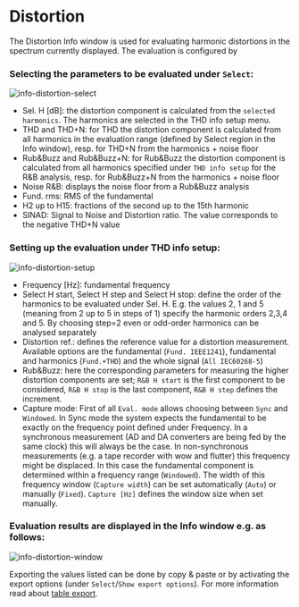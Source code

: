 
# Distortion

The Distortion Info window is used for evaluating harmonic distortions in the spectrum currently displayed. The evaluation is configured by

<Steps>

### Selecting the parameters to be evaluated under ``Select``:

![info-distortion-select](/info-distortion-select.gif)

- Sel. H [dB]: the distortion component is calculated from the ``selected harmonics``. The harmonics are selected in the THD info setup menu.
- THD and THD+N: for THD the distortion component is calculated from all harmonics in the evaluation range (defined by Select region in the Info window), resp. for THD+N from the harmonics + noise floor
- Rub&Buzz and Rub&Buzz+N: for Rub&Buzz the distortion component is calculated from all harmonics specified under ``THD info setup`` for the R&B analysis, resp. for Rub&Buzz+N from the harmonics + noise floor
- Noise R&B: displays the noise floor from a Rub&Buzz analysis
- Fund. rms: RMS of the fundamental
- H2 up to H15: fractions of the second up to the 15th harmonic
- SINAD: Signal to Noise and Distortion ratio. The value corresponds to the negative THD+N value

### Setting up the evaluation under THD info setup:

![info-distortion-setup](/info-distortion-setup.gif)

- Frequency [Hz]: fundamental frequency
- Select H start, Select H step and Select H stop: define the order of the harmonics to be evaluated under Sel. H. E.g. the values 2, 1 and 5 (meaning from 2 up to 5 in steps of 1) specify the harmonic orders 2,3,4 and 5. By choosing step=2 even or odd-order harmonics can be analysed separately
- Distortion ref.: defines the reference value for a distortion measurement. Available options are the fundamental (``Fund. IEEE1241``), fundamental and harmonics (``Fund.+THD``) and the whole signal (``All IEC60268-5``)
- Rub&Buzz: here the corresponding parameters for measuring the higher distortion components are set; ``R&B H start`` is the first component to be considered, ``R&B H stop`` is the last component, ``R&B H step`` defines the increment.
- Capture mode: First of all ``Eval. mode`` allows choosing between ``Sync`` and ``Windowed``. In Sync mode the system expects the fundamental to be exactly on the frequency point defined under Frequency. In a synchronous measurement (AD and DA converters are being fed by the same clock) this will always be the case. In non-synchronous measurements (e.g. a tape recorder with wow and flutter) this frequency might be displaced. In this case the fundamental component is determined within a frequency range (``Windowed``). The width of this frequency window (``Capture width``) can be set automatically (``Auto``) or manually (``Fixed``). ``Capture [Hz]`` defines the window size when set manually.

### Evaluation results are displayed in the Info window e.g. as follows:

![info-distortion-window](/info-distortion-window.gif)

Exporting the values listed can be done by copy & paste or by activating the export options (under ``Select``/``Show export options``). For more information read about [table export](/en/help/info/excelcsv-export).

</Steps>